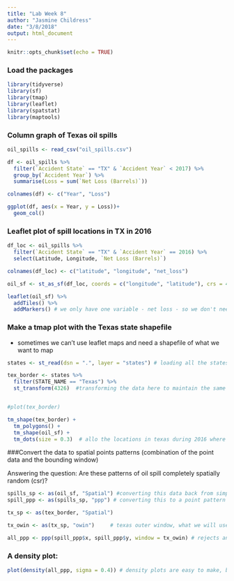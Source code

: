 ```yaml
---
title: "Lab Week 8"
author: "Jasmine Childress"
date: "3/8/2018"
output: html_document
---
```


```r
knitr::opts_chunk$set(echo = TRUE)
```

### Load the packages
```r

library(tidyverse)
library(sf)
library(tmap)
library(leaflet)
library(spatstat)
library(maptools)

```


### Column graph of Texas oil spills


```r

oil_spills <- read_csv("oil_spills.csv")

df <- oil_spills %>%
  filter(`Accident State` == "TX" & `Accident Year` < 2017) %>% 
  group_by(`Accident Year`) %>% 
  summarise(Loss = sum(`Net Loss (Barrels)`))

colnames(df) <- c("Year", "Loss")

ggplot(df, aes(x = Year, y = Loss))+
  geom_col()

```


### Leaflet plot of spill locations in TX in 2016
```r

df_loc <- oil_spills %>% 
  filter(`Accident State` == "TX" & `Accident Year` == 2016) %>% 
  select(Latitude, Longitude, `Net Loss (Barrels)`)

colnames(df_loc) <- c("latitude", "longitude", "net_loss")

oil_sf <- st_as_sf(df_loc, coords = c("longitude", "latitude"), crs = 4326) # making the data frame have "simple features" (sf), so that coordinates are sticky - they remain with data points

leaflet(oil_sf) %>% 
  addTiles() %>% 
  addMarkers() # we only have one variable - net loss - so we don't need to specify anything in this command

```



### Make a tmap plot with the Texas state shapefile
- sometimes we can't use leaflet maps and need a shapefile of what we want to map
```r

states <- st_read(dsn = ".", layer = "states") # loading all the states files in my current working directory

tex_border <- states %>% 
  filter(STATE_NAME == "Texas") %>% 
  st_transform(4326)  #transforming the data here to maintain the same coordinate system


#plot(tex_border)

tm_shape(tex_border) +
  tm_polygons() +
  tm_shape(oil_sf) +
  tm_dots(size = 0.3)  # allo the locations in texas during 2016 where there were oil spills

```

###Convert the data to spatial points patterns (combination of the point data and the bounding window)

Answering the question: Are these patterns of oil spill completely spatially random (csr)?

```r

spills_sp <- as(oil_sf, "Spatial") #converting this data back from simple features to a spatial data fram
spill_ppp <- as(spills_sp, "ppp") # converting this to a point pattern analysis

tx_sp <- as(tex_border, "Spatial")

tx_owin <- as(tx_sp, "owin")     # texas outer window, what we will use to bound our data

all_ppp <- ppp(spill_ppp$x, spill_ppp$y, window = tx_owin) # rejects any points in space that aren't within the bounds of the window (if looking at the above map, there are a couple of obvious points outside the texas border)
```

### A density plot:
```r

plot(density(all_ppp, sigma = 0.4)) # density plots are easy to make, but can change the story of your data. Changing sigma alters the visual representation of the plot.

```





















